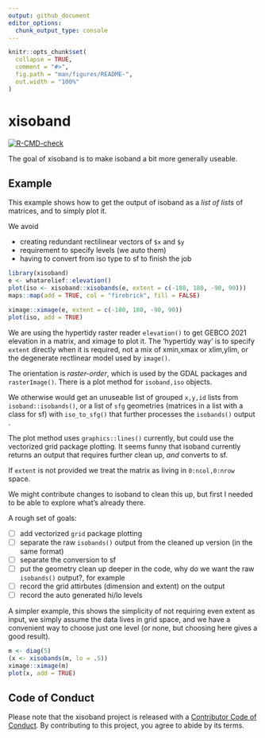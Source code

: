 ```yaml
---
output: github_document
editor_options: 
  chunk_output_type: console
---
```


<!-- README.md is generated from README.Rmd. Please edit that file -->

```r
knitr::opts_chunk$set(
  collapse = TRUE,
  comment = "#>",
  fig.path = "man/figures/README-",
  out.width = "100%"
)
```

# xisoband

<!-- badges: start -->
[![R-CMD-check](https://github.com/hypertidy/xisoband/actions/workflows/R-CMD-check.yaml/badge.svg)](https://github.com/hypertidy/xisoband/actions/workflows/R-CMD-check.yaml)
<!-- badges: end -->

The goal of xisoband is to make isoband a bit more generally useable. 


## Example

This example shows how to get the output of isoband as a *list of lists* of matrices, and to simply plot it. 

We avoid

- creating redundant rectilinear vectors of `$x` and `$y`
- requirement to specify levels (we auto them)
- having to convert from iso type to sf to finish the job

```r
library(xisoband)
e <- whatarelief::elevation()
plot(iso <- xisoband::xisobands(e, extent = c(-180, 180, -90, 90)))
maps::map(add = TRUE, col = "firebrick", fill = FALSE)

ximage::ximage(e, extent = c(-180, 180, -90, 90))
plot(iso, add = TRUE)
```

We are using the hypertidy raster reader `elevation()` to get GEBCO 2021 elevation in a matrix, and ximage to plot it. The 'hypertidy way' is to specify `extent` directly when it is required, not a mix of xmin,xmax or xlim,ylim, or the degenerate rectlinear model used by `image()`. 

The orientation is *raster-order*, which is used by the GDAL packages and `rasterImage()`. There is a plot method for `isoband,iso` objects. 

We otherwise would get an unuseable list of grouped `x,y,id` lists from `isoband::isobands()`, or a list of `sfg` geometries (matrices in a list with a class for sf) with `iso_to_sfg()` that further processes the `isobands()` output . 

The plot method uses `graphics::lines()` currently, but could use the vectorized grid package plotting. It seems funny that isoband currently returns an output that requires further clean up, *and* converts to sf. 

If `extent` is not provided we treat the matrix as living in `0:ncol,0:nrow` space. 

We might contribute changes to isoband to clean this up, but first I needed to be able to explore what's already there. 

A rough set of goals: 

- [ ] add vectorized `grid` package plotting
- [ ] separate the raw `isobands()` output from the cleaned up version (in the same format)
- [ ] separate the conversion to sf
- [ ] put the geometry clean up deeper in the code, why do we want the raw `isobands()` output?, for example
- [ ] record the grid attirbutes (dimension and extent) on the output
- [ ] record the auto generated hi/lo levels

A simpler example, this shows the simplicity of not requiring even extent as input, we simply assume the data lives in grid space, and we have a convenient way to choose just one level (or none, but choosing here gives a good result). 

```r
m <- diag(5)
(x <- xisobands(m, lo = .5))
ximage::ximage(m)
plot(x, add = TRUE)
```

## Code of Conduct
  
Please note that the xisoband project is released with a [Contributor Code of Conduct](https://contributor-covenant.org/version/2/1/CODE_OF_CONDUCT.html). By contributing to this project, you agree to abide by its terms.
